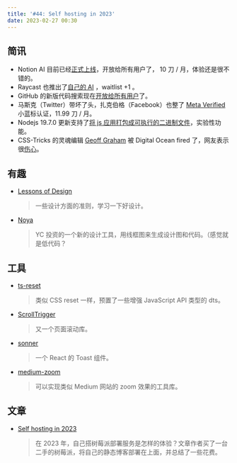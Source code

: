 ```yaml
---
title: '#44: Self hosting in 2023'
date: 2023-02-27 00:30
---
```


## 简讯

- Notion AI 目前已经[正式上线](https://www.notion.so/product/ai)，开放给所有用户了， 10 刀 / 月，体验还是很不错的。
- Raycast 也推出了[自己的 AI](https://www.raycast.com/ai) ，waitlist +1 。
- GitHub 的新版代码搜索现在[开放给所有用户](https://github.blog/changelog/2023-02-23-no-more-waitlist-code-search-and-code-view-are-available-to-all-in-public-beta/)了。
- 马斯克（Twitter）带坏了头，扎克伯格（Facebook）也整了 [Meta Verified](https://www.facebook.com/4/posts/good-morning-and-new-product-announcement-this-week-were-starting-to-roll-out-me/10114993498750111/) 小蓝标认证，11.99 刀 / 月。
- Nodejs 19.7.0 更新支持了[将 js 应用打包成可执行的二进制文件](https://nodejs.org/api/single-executable-applications.html)，实验性功能。
- CSS-Tricks 的灵魂编辑 [Geoff Graham](https://geoffgraham.me/goodbye-css-tricks/) 被 Digital Ocean fired 了，网友表示很[伤心](https://zellwk.com/blog/spirit-of-css-tricks/)。

## 有趣

- [Lessons of Design](https://lessons.design/)
    
    > 一些设计方面的准则，学习一下好设计。
    > 

- [Noya](https://www.noya.io/home)
    
    > YC 投资的一个新的设计工具，用线框图来生成设计图和代码。（感觉就是低代码？
    > 
    

## 工具

- [ts-reset](https://github.com/total-typescript/ts-reset)
    
    > 类似 CSS reset 一样，预置了一些增强 JavaScript API 类型的 dts。
    > 
    
- [ScrollTrigger](https://github.com/terwanerik/ScrollTrigger)
    
    > 又一个页面滚动库。
    > 
    
- [sonner](https://github.com/emilkowalski/sonner)
    
    > 一个 React 的 Toast 组件。
    > 
    
- [medium-zoom](https://github.com/francoischalifour/medium-zoom)
    
    > 可以实现类似 Medium 网站的 zoom 效果的工具库。
    > 

## 文章

- [Self hosting in 2023](https://grifel.dev/decentralization/)
    
    > 在 2023 年，自己搭树莓派部署服务是怎样的体验？文章作者买了一台二手的树莓派，将自己的静态博客部署在上面，并总结了一些花费。
    >